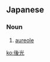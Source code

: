 ==Japanese==
{{ja-kanjitab|後|光}}

===Noun===
{{ja-noun|ごこう}}

# [[aureole]] {{gloss|circle of light or halo around the head of a deity}}

[[ko:後光]]